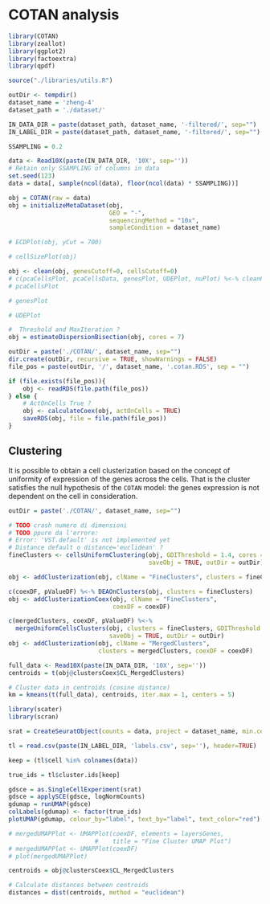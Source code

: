 # COTAN analysis

```r
library(COTAN)
library(zeallot)
library(ggplot2)
library(factoextra)
library(qpdf)

source("./libraries/utils.R")
```

```r
outDir <- tempdir()
dataset_name = 'zheng-4'
dataset_path = './dataset/'

IN_DATA_DIR = paste(dataset_path, dataset_name, '-filtered/', sep="")
IN_LABEL_DIR = paste(dataset_path, dataset_name, '-filtered/', sep="")
```

```r
SSAMPLING = 0.2

data <- Read10X(paste(IN_DATA_DIR, '10X', sep=''))
# Retain only SSAMPLING of columns in data
set.seed(123)
data = data[, sample(ncol(data), floor(ncol(data) * SSAMPLING))]
```

```r
obj = COTAN(raw = data)
obj = initializeMetaDataset(obj,
                            GEO = "-",
                            sequencingMethod = "10x",
                            sampleCondition = dataset_name)

```

```r
# ECDPlot(obj, yCut = 700)

```

```r
# cellSizePlot(obj)
```

```r
obj <- clean(obj, genesCutoff=0, cellsCutoff=0)
# c(pcaCellsPlot, pcaCellsData, genesPlot, UDEPlot, nuPlot) %<-% cleanPlots(obj)
# pcaCellsPlot 
```

```r
# genesPlot
```

```r
# UDEPlot
```

```r
#  Threshold and MaxIteration ?
obj = estimateDispersionBisection(obj, cores = 7)

```

```r
outDir = paste('./COTAN/', dataset_name, sep="")
dir.create(outDir, recursive = TRUE, showWarnings = FALSE)
file_pos = paste(outDir, '/', dataset_name, '.cotan.RDS', sep = "")
```

```r
if (file.exists(file_pos)){
    obj <- readRDS(file.path(file_pos))
} else {
    # ActOnCells True ?
    obj <- calculateCoex(obj, actOnCells = TRUE)
    saveRDS(obj, file = file.path(file_pos))
}
```

## Clustering

It is possible to obtain a cell clusterization based on the concept of uniformity of expression of the genes across the cells. That is the cluster satisfies the null hypothesis of the `COTAN` model: the genes expression is not dependent on the cell in consideration.

```r
outDir = paste('./COTAN/', dataset_name, sep="")
```

```r
# TODO crash numero di dimensioni
# TODO ppure da l'errore:
# Error: 'VST.default' is not implemented yet
# Distance default o distance='euclidean' ?
fineClusters <- cellsUniformClustering(obj, GDIThreshold = 1.4, cores = 10,
                                       saveObj = TRUE, outDir = outDir)
```


```r
obj <- addClusterization(obj, clName = "FineClusters", clusters = fineClusters)
```

```r
c(coexDF, pValueDF) %<-% DEAOnClusters(obj, clusters = fineClusters)
obj <- addClusterizationCoex(obj, clName = "FineClusters",
                             coexDF = coexDF)
```

```r
c(mergedClusters, coexDF, pValueDF) %<-%
  mergeUniformCellsClusters(obj, clusters = fineClusters, GDIThreshold = 1.4, cores = 7,
                            saveObj = TRUE, outDir = outDir)
obj <- addClusterization(obj, clName = "MergedClusters",
                         clusters = mergedClusters, coexDF = coexDF)
```

```r
full_data <- Read10X(paste(IN_DATA_DIR, '10X', sep=''))
centroids = t(obj@clustersCoex$CL_MergedClusters)

# Cluster data in centroids (cosine distance)
km = kmeans(t(full_data), centroids, iter.max = 1, centers = 5)
```

```r
library(scater)
library(scran)

srat = CreateSeuratObject(counts = data, project = dataset_name, min.cells = 0, min.features = 0)

tl = read.csv(paste(IN_LABEL_DIR, 'labels.csv', sep=''), header=TRUE)

keep = (tl$cell %in% colnames(data))

true_ids = tl$cluster.ids[keep]

gdsce = as.SingleCellExperiment(srat)
gdsce = applySCE(gdsce, logNormCounts)
gdumap = runUMAP(gdsce)
colLabels(gdumap) <- factor(true_ids)
plotUMAP(gdumap, colour_by="label", text_by="label", text_color="red")
```

```r
# mergedUMAPPlot <- UMAPPlot(coexDF, elements = layersGenes,
                        #    title = "Fine Cluster UMAP Plot")
# mergedUMAPPlot <- UMAPPlot(coexDF)
# plot(mergedUMAPPlot)
```

```r
centroids = obj@clustersCoex$CL_MergedClusters

# Calculate distances between centroids
distances = dist(centroids, method = "euclidean")

```